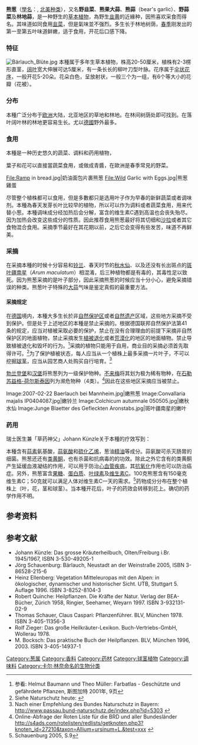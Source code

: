 {{Speciesbox
| name = 熊葱
| image = Allium ursinum0.jpg
| image_width = 250px
| genus = Allium
| species = ursinum
| authority = [[卡尔·林奈|L.]]
|synomyms = Allium latifolium<br>
A. nemorale<br>
Ophioscorodon ursinum
}}
'''熊葱'''（[[學名|學名]]：''{{lang|la|Allium ursinum}}'', [[北美种类|北美种类]]''{{lang|la|Allium tricoccum}}''），又名'''野韭菜'''、'''熊果大蒜'''、'''熊蒜'''（bear's garlic）、'''野蒜菜'''及'''林地蒜'''，是一种野生的[[草本植物|草本植物]]，為野生[[韭黄|韭黄]]的近緣种，因熊喜欢采食而得名。其味道如同食用[[韭菜|韭菜]]，但是氣味並不强烈。多生长于林地树荫，[[春季|春季]]刚发出的第一至第五叶味道鲜嫩，适于食用，开花后口感下降。

=== 特征 ===
[[File:Bärlauch_Blüte.jpg|thumb]]
本種属于多年生草本植物，株高20-50厘米，植株有2-3楞形直茎，[[叶子|阔叶]]宽大伸展可达5厘米，有一条长长的柳叶刀型叶脉。花序属于[[花序|伞状花序]]，一般开花5-20朵。花朵白色，呈放射状，一般三个为一组，有6个等大小的花瓣（花被）。

=== 分布 ===
本種广泛分布于[[欧洲|欧洲]]大陆，北亚地区的草地和林地。在林间树荫处即可找到。在落叶阔叶林的林地更容易生长。尤以[[德國|德國]]野外最多。

=== 食用 ===
本種是一种历史悠久的蔬菜、调料和药用植物，{{citation needed|在[[新石器时代|新石器时代]]的聚居地和部落营地意外发现很多余留的熊葱，因为当时居民不能喂给动物太多。否则，动物产的奶就无法食用。由此推断5000年前，熊葱就已经进入人类的厨房了。|time=July 2009}}

葉子和花可以直接當蔬菜食用，或做成青醬，在歐洲是春季常見的野菜。

<gallery>
File:Ramp in bread.jpg|奶油面包片裹熊葱
File:Wild Garlic with Eggs.jpg|熊葱雞蛋
</gallery>

尽管整个植株都可以食用，但是多數都只是选用叶子作为早春的新鲜蔬菜或者调味剂。本種為春天发芽长叶比较早的植物，所以可以作为调料或者蔬菜食用，用来代替小葱。本種调味成分经加热后会分解，富含的维生素C遇到高温也会丧失殆尽。因为加热会改变这些成分的性质。因此推荐食用熊葱最好将其切细和[[沙拉|沙拉]]或者其它食物混合食用。采摘季节最好在其花期以前，之后它会变得有些发苦，味道不再鲜美。

=== 采摘 ===
在采摘本種的时候十分容易和[[铃兰|铃兰]]、春天时节的[[秋水仙|秋水仙]]、以及还没有长出斑点的[[斑叶疆南星|斑叶疆南星]]（''Arum maculatum''）相混淆，后三种植物都是有毒的，其毒性足以致死。因为熊葱采摘的是叶子部分，因此采摘熊葱的时候应当十分小心，避免采摘错误的种类。熊葱叶子特殊的[[大蒜|大蒜]]气味是鉴定真假的最重要方法。

==== 采摘规定 ====
在[[德国|德国]]境内，本種大多生长於非[[自然保护区|自然保护区]]或者[[世界自然遗产|自然遗产]]区域，这些地方采摘不受到保护。但是处于上述地区的本種是禁止采摘的。根据德国联邦自然保护法第41条的规定，应当对植被采取必要的保护，禁止在没有合理理由的前提下采摘非自然保护区的地面植物，禁止采摘发生[[植被退化|植被退化]]或者[[荒漠化|荒漠化]]的地区的地面植物。禁止导致植被退化和毁坏的行为。<ref>参看: Helmut Baumann und Theo Müller: Farbatlas - Geschützte und gefährdete Pflanzen, 斯图加特 2001年, 9页</ref>采摘的植物只能用于自用，商业目的采摘必须首先取得许可。<ref>Siehe Naturschutz heute: {{cite web |url=http://www.nabu.de/nabu/nh/jahrgang2005/heft1/03205.html |title=存档副本 |accessdate=2009-07-24 |deadurl=yes |archiveurl=https://web.archive.org/web/20090522035926/http://www.nabu.de/nabu/nh/jahrgang2005/heft1/03205.html |archivedate=2009-05-22 }}</ref>为了保护植被状态，每人应当从一个植株上最多采摘一片叶子，不可以挖掘[[球茎|球茎]]，应当从园艺商人处购买自行培育。<ref>Nach einer Empfehlung des Bundes Naturschutz in Bayern: http://www.passau.bund-naturschutz.de/index.php?id=5303 {{Wayback|url=http://www.passau.bund-naturschutz.de/index.php?id=5303 |date=20160304104817 }}</ref>

[[勃兰登堡|勃兰登堡]]和[[汉堡|汉堡]]将熊葱列为一级保护物种。[[不来梅|不来梅]]将其划为极为稀有物种，在[[石勒苏益格-荷尔斯泰因|石勒苏益格-荷尔斯泰因]]列为濒危物种（4类）。<ref>Online-Abfrage der Roten Liste für die BRD und aller Bundesländer http://s4ads.com/rotelisten/redlists/getknoten.php3?knoten_id=27210&taxon=Allium+ursinum+L.&test=xxx {{Wayback|url=http://s4ads.com/rotelisten/redlists/getknoten.php3?knoten_id=27210&taxon=Allium+ursinum+L.&test=xxx |date=20151208045401 }}</ref>因此在这些地区采摘应当被禁止。
<gallery>
Image:2007-02-22 Baerlauch bei Mannheim.jpg|嫩熊葱
Image:Convallaria majalis IP0404087.jpg|嫩铃兰
Image:Colchicum autumnale 050505.jpg|嫩秋水仙
Image:Junge Blaetter des Gefleckten Aronstabs.jpg|斑叶疆南星的嫩叶
</gallery>

=== 药用 ===
{{citation needed|熊葱的药用价值很早就被发现，在古代就已经被[[日耳曼人|日耳曼人]]和[[凯尔特人|凯尔特人]]所熟知。|time=July 2009}}

瑞士医生兼「草药神父」Johann Künzle关于本種的疗效写到：
{{quote|「本植物可清理全身，预防疾病[...]其成分可以保持血液健康，促使分离和排出毒素。慢性病患者，[...] 和风湿病患者应当经常食用，疗效显著。自然界没有其它植物像它一样可以如此有效清理肠胃和血液[...]。」<ref>Künzle,1945</ref>}}

本種含有[[蒜素|蒜素]]氨基酸，[[蒜氨酸|蒜氨酸]]和[[硫化乙烯|硫化乙烯]]，葱油[[精油|精油]]等成分。蒜氨酸可杀灭肠胃的细菌。熊葱还还有[[类黄酮|类黄酮]]，也有杀菌和抗病毒的的功效。除此之外它含有的类黄酮产生延缓血液凝结的作用，可以用于防治[[心血管疾病|心血管疾病]]，其[[抗氧化剂|抗氧化]]作用也可以防治癌症。另外，熊葱富含[[果糖|果糖]]、[[蛋白质|蛋白质]]、[[叶绿素|叶绿素]]及[[维生素C|维生素C]]。100克熊葱含有150毫克维生素C；50克就可以满足人体对维生素C一天的需求。<ref>Schauenburg 2005, S.9</ref>药物成分分布在整个植株上（叶，花，茎和球茎）。当本種开花后，叶子的药效会转移到花上。确切的药学作用不明。

== 参考资料 ==
{{reflist}}

== 参考文献 ==
<div class="references-small">
* Johann Künzle: Das grosse Kräuterheilbuch, Olten/Freiburg i.Br. 1945/1967, ISBN 3-530-49205-1
* Jörg Schauenburg: Bärlauch, Neustadt an der Weinstraße 2005, ISBN 3-86528-215-6
* Heinz Ellenberg: Vegetation Mitteleuropas mit den Alpen: in ökologischer, dynamischer und historischer Sicht. UTB, Stuttgart 5. Auflage 1996. ISBN 3-8252-8104-3
* Robert Quinche: Heilpflanzen. Die Kräfte der Natur. Verlag der BEA-Bücher, Zürich 1958, Ringier, Seehamer, Weyarn 1997. ISBN 3-932131-02-9
* Thomas Schauer, Claus Caspari: Pflanzenführer. BLV, München 1978. ISBN 3-405-11356-3
* Rolf Zieger: Das große Heilkräuter-Lexikon. Buch-Vertriebs-GmbH, Wollerau 1978.
* M. Bocksch: Das praktische Buch der Heilpflanzen. BLV, München 1996, 2003. ISBN 3-405-14937-1
</div>
{{Taxonbar|from=Q130882}}

[[Category:葱属|Category:葱属]]
[[Category:香料|Category:香料]]
[[Category:药材|Category:药材]]
[[Category:球茎植物|Category:球茎植物]]
[[Category:调味料|Category:调味料]]
[[Category:卡尔·林奈命名的生物分类|Category:卡尔·林奈命名的生物分类]]